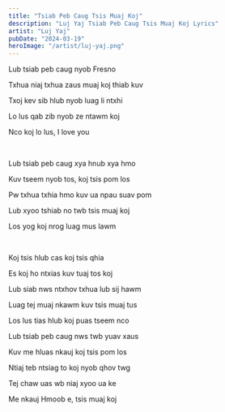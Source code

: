 ```yaml
---
title: "Tsiab Peb Caug Tsis Muaj Koj"
description: "Luj Yaj Tsiab Peb Caug Tsis Muaj Koj Lyrics"
artist: "Luj Yaj"
pubDate: "2024-03-19"
heroImage: "/artist/luj-yaj.png"
---
```


Lub tsiab peb caug nyob Fresno

Txhua niaj txhua zaus muaj koj thiab kuv

Txoj kev sib hlub nyob luag li ntxhi

Lo lus qab zib nyob ze ntawm koj

Nco koj lo lus, I love you

<br />

Lub tsiab peb caug xya hnub xya hmo

Kuv tseem nyob tos, koj tsis pom los

Pw txhua txhia hmo kuv ua npau suav pom

Lub xyoo tshiab no twb tsis muaj koj

Los yog koj nrog luag mus lawm

<br />

Koj tsis hlub cas koj tsis qhia

Es koj ho ntxias kuv tuaj tos koj

Lub siab nws ntxhov txhua lub sij hawm

Luag tej muaj nkawm kuv tsis muaj tus

Los lus tias hlub koj puas tseem nco

Lub tsiab peb caug nws twb yuav xaus

Kuv me hluas nkauj koj tsis pom los

Ntiaj teb ntsiag to koj nyob qhov twg

Tej chaw uas wb niaj xyoo ua ke

Me nkauj Hmoob e, tsis muaj koj

